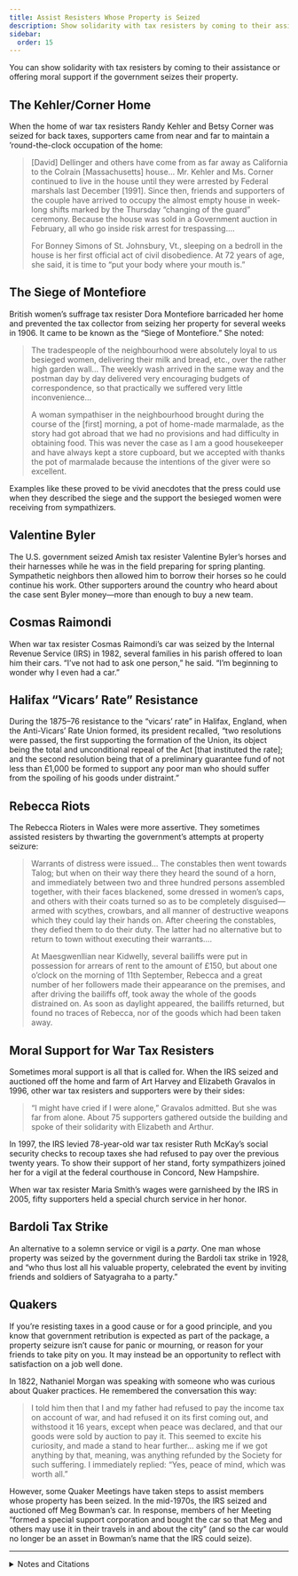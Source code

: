 ```yaml
---
title: Assist Resisters Whose Property is Seized
description: Show solidarity with tax resisters by coming to their assistance or offering moral support if the government seizes their property.
sidebar:
  order: 15
---
```


You can show solidarity with tax resisters by coming to their assistance or offering moral support if the government seizes their property.

## <Badge text="Example" size="medium" /> The Kehler/Corner Home

When the home of war tax resisters Randy Kehler and Betsy Corner was seized for back taxes, supporters came from near and far to maintain a ’round-the-clock occupation of the home:

> [David] Dellinger and others have come from as far away as California to the Colrain [Massachusetts] house…
> Mr. Kehler and Ms. Corner continued to live in the house until they were arrested by Federal marshals last December [1991].
> Since then, friends and supporters of the couple have arrived to occupy the almost empty house in week-long shifts marked by the Thursday “changing of the guard” ceremony.
> Because the house was sold in a Government auction in February, all who go inside risk arrest for trespassing.…
>
> For Bonney Simons of St. Johnsbury, Vt., sleeping on a bedroll in the house is her first official act of civil disobedience.
> At 72 years of age, she said, it is time to “put your body where your mouth is.”

## <Badge text="Example" size="medium" /> The Siege of Montefiore

British women’s suffrage tax resister Dora Montefiore barricaded her home and prevented the tax collector from seizing her property for several weeks in 1906.
It came to be known as the “Siege of Montefiore.”
She noted:

> The tradespeople of the neighbourhood were absolutely loyal to us besieged women, delivering their milk and bread, etc., over the rather high garden wall…
> The weekly wash arrived in the same way and the postman day by day delivered very encouraging budgets of correspondence, so that practically we suffered very little inconvenience…
>
> A woman sympathiser in the neighbourhood brought during the course of the [first] morning, a pot of home-made marmalade, as the story had got abroad that we had no provisions and had difficulty in obtaining food.
> This was never the case as I am a good housekeeper and have always kept a store cupboard, but we accepted with thanks the pot of marmalade because the intentions of the giver were so excellent.

Examples like these proved to be vivid anecdotes that the press could use when they described the siege and the support the besieged women were receiving from sympathizers.

## <Badge text="Example" size="medium" /> Valentine Byler

The U.S. government seized Amish tax resister Valentine Byler’s horses and their harnesses while he was in the field preparing for spring planting.
Sympathetic neighbors then allowed him to borrow their horses so he could continue his work.
Other supporters around the country who heard about the case sent Byler money—more than enough to buy a new team.

## <Badge text="Example" size="medium" /> Cosmas Raimondi

When war tax resister Cosmas Raimondi’s car was seized by the Internal Revenue Service (IRS) in 1982, several families in his parish offered to loan him their cars.
“I’ve not had to ask one person,” he said.
“I’m beginning to wonder why I even had a car.”

## <Badge text="Example" size="medium" /> Halifax “Vicars’ Rate” Resistance

During the 1875–76 resistance to the “vicars’ rate” in Halifax, England, when the Anti-Vicars’ Rate Union formed, its president recalled, “two resolutions were passed, the first supporting the formation of the Union, its object being the total and unconditional repeal of the Act [that instituted the rate]; and the second resolution being that of a preliminary guarantee fund of not less than £1,000 be formed to support any poor man who should suffer from the spoiling of his goods under distraint.”

## <Badge text="Example" size="medium" /> Rebecca Riots

The Rebecca Rioters in Wales were more assertive.
They sometimes assisted resisters by thwarting the government’s attempts at property seizure:

> Warrants of distress were issued…
> The constables then went towards Talog; but when on their way there they heard the sound of a horn, and immediately between two and three hundred persons assembled together, with their faces blackened, some dressed in women’s caps, and others with their coats turned so as to be completely disguised—armed with scythes, crowbars, and all manner of destructive weapons which they could lay their hands on.
> After cheering the constables, they defied them to do their duty.
> The latter had no alternative but to return to town without executing their warrants.…
>
> At Maesgwenllian near Kidwelly, several bailiffs were put in possession for arrears of rent to the amount of £150, but about one o’clock on the morning of 11th September, Rebecca and a great number of her followers made their appearance on the premises, and after driving the bailiffs off, took away the whole of the goods distrained on.
> As soon as daylight appeared, the bailiffs returned, but found no traces of Rebecca, nor of the goods which had been taken away.

## <Badge text="Example" size="medium" /> Moral Support for War Tax Resisters

Sometimes moral support is all that is called for.
When the IRS seized and auctioned off the home and farm of Art Harvey and Elizabeth Gravalos in 1996, other war tax resisters and supporters were by their sides:

> “I might have cried if I were alone,” Gravalos admitted.
> But she was far from alone.
> About 75 supporters gathered outside the building and spoke of their solidarity with Elizabeth and Arthur.

In 1997, the IRS levied 78-year-old war tax resister Ruth McKay’s social security checks to recoup taxes she had refused to pay over the previous twenty years.
To show their support of her stand, forty sympathizers joined her for a vigil at the federal courthouse in Concord, New Hampshire.

When war tax resister Maria Smith’s wages were garnisheed by the IRS in 2005, fifty supporters held a special church service in her honor.

## <Badge text="Example" size="medium" /> Bardoli Tax Strike

An alternative to a solemn service or vigil is a *party*.
One man whose property was seized by the government during the Bardoli tax strike in 1928, and “who thus lost all his valuable property, celebrated the event by inviting friends and soldiers of Satyagraha to a party.”

## <Badge text="Example" size="medium" /> Quakers

If you’re resisting taxes in a good cause or for a good principle, and you know that government retribution is expected as part of the package, a property seizure isn’t cause for panic or mourning, or reason for your friends to take pity on you.
It may instead be an opportunity to reflect with satisfaction on a job well done.

In 1822, Nathaniel Morgan was speaking with someone who was curious about Quaker practices.
He remembered the conversation this way:

> I told him then that I and my father had refused to pay the income tax on account of war, and had refused it on its first coming out, and withstood it 16 years, except when peace was declared, and that our goods were sold by auction to pay it.
> This seemed to excite his curiosity, and made a stand to hear further… asking me if we got anything by that, meaning, was anything refunded by the Society for such suffering.
> I immediately replied: “Yes, peace of mind, which was worth all.”

However, some Quaker Meetings have taken steps to assist members whose property has been seized.
In the mid-1970s, the IRS seized and auctioned off Meg Bowman’s car.
In response, members of her Meeting “formed a special support corporation and bought the car so that Meg and others may use it in their travels in and about the city” (and so the car would no longer be an asset in Bowman’s name that the IRS could seize).

---

<details>
<summary>Notes and Citations</summary>

* [“Peace Advocates Turn Tax Resistance Into a Ritual”](https://www.nytimes.com/1992/03/09/us/colrain-journal-peace-advocates-turn-tax-resistance-into-a-ritual.html) <i>New York Times</i> 9 March 1992.
* Montefiore, Dora “Women Must Vote for the Laws They Obey and the Taxes They Pay” [<i>From a Victorian to a Modern</i>](https://archive.org/details/from-a-victorian-to-a-modern-an-autobiography) (1925)
* Igou, Brad “Valentine Byler vs. the IRS: ‘Pay Unto Caesar—The Amish & Social Security’” <i>Amish Country News</i> 1999, 2005
* [“IRS takes his wheels, but priest remains driven”](https://www.fultonhistory.com/Newspaper%2010/Yonkers%20NY%20Herald%20Statesman/Yonkers%20NY%20Herald%20Statesman%201983%20Grayscale/Yonkers%20NY%20Herald%20Statesman%201983%20b%20Grayscale%20-%202916.pdf) Associated Press dispatch from the Yonkers, N.Y. <i>Herald-Statesman</i>, 24 November 1983, p. A15
* “Halifax (Vicars’ Rate)” <i>House of Commons Papers: Reports from Committees</i>, Vol. X (8 Feb.–15 Aug. 1876) p. 41
* Evans, Henry Tobit <i>Rebecca Riots!</i> (2010 ed.)
* Falbel, Aaron [“War Tax Resistance and Blueberry Fields Forever”](https://web.archive.org/web/20120104114526/http://www.warresisters.org/nva/nva996-2.htm) <i>Nonviolent Activist</i> September–October 1996
* “Vigil to Protest Social Security Levy” <i>More Than a Paycheck</i> October 1997
* “Local Group Reports: Cleveland, Ohio” <i>More Than a Paycheck</i> February 2005
* Desai, Mahadev <i>The Story of Bardoli</i> (1929) [p. 122](https://archive.org/details/in.ernet.dli.2015.122169/page/n138/mode/1up)
* “Nathaniel Morgan and the Duke of Gloucester, 1822 (Diary of Nathaniel Morgan)” <i>The Journal of the Friends’ Historical Society</i>, Vol. XV (1918), [p. 139](https://archive.org/details/journaloffriends1516frie/page/n292/mode/1up)
* “Friends Around the World: Friends and the IRS” <i>Friends Journal</i> 1 January 1977 p. 15

</details>
